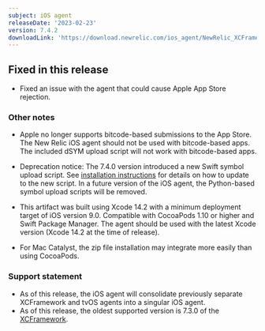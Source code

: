 ```yaml
---
subject: iOS agent
releaseDate: '2023-02-23'
version: 7.4.2
downloadLink: 'https://download.newrelic.com/ios_agent/NewRelic_XCFramework_Agent_7.4.2.zip'
---
```


## Fixed in this release

* Fixed an issue with the agent that could cause Apple App Store rejection.

### Other notes

* Apple no longer supports bitcode-based submissions to the App Store. The New Relic iOS agent should not be used with bitcode-based apps. The included dSYM upload script will not work with bitcode-based apps.

* Deprecation notice: The 7.4.0 version introduced a new Swift symbol upload script. See [installation instructions](/docs/mobile-monitoring/new-relic-mobile-ios/installation/spm-installation#configure-using-swift-package-manager) for details on how to update to the new script. In a future version of the iOS agent, the Python-based symbol upload scripts will be removed.

* This artifact was built using Xcode 14.2 with a minimum deployment target of iOS version 9.0. Compatible with CocoaPods 1.10 or higher and Swift Package Manager. The agent should be used with the latest Xcode version (Xcode 14.2 at the time of release).

* For Mac Catalyst, the zip file installation may integrate more easily than using CocoaPods.

### Support statement

* As of this release, the iOS agent will consolidate previously separate XCFramework and tvOS agents into a singular iOS agent.
* As of this release, the oldest supported version is 7.3.0 of the [XCFramework](/docs/release-notes/mobile-release-notes/xcframework-release-notes/xcframework-agent-730).
